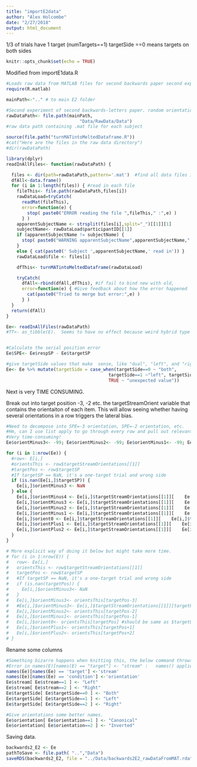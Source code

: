 ```yaml
---
title: "importE2data"
author: "Alex Holcombe"
date: "2/27/2018"
output: html_document
---
```


1/3 of trials have 1 target (numTargets==1)
targetSide ==0  means targets on both sides 

```r
knitr::opts_chunk$set(echo = TRUE)
```

Modified from importE1data.R

```r

#Loads raw data from MATLAB files for second backwards paper second experiment
require(R.matlab)

mainPath<-".." # to main E2 folder

#Second experiment of second backwards-letters paper. random orientation each frame.
rawDataPath<- file.path(mainPath,
                            "Data/RawData/Data")
#raw data path containing .mat file for each subject

source(file.path("turnMATintoMeltedDataframe.R"))
#cat("Here are the files in the raw data directory")
#dir(rawDataPath)
```

```r
library(dplyr)
readInAllFiles<- function(rawDataPath) {

  files <- dir(path=rawDataPath,pattern='.mat')  #find all data files in this directory
  dfAll<-data.frame()
  for (i in 1:length(files)) { #read in each file
    fileThis<- file.path(rawDataPath,files[i])
    rawDataLoad=tryCatch(
      readMat(fileThis),
      error=function(e) {
        stop( paste0("ERROR reading the file ",fileThis," :",e) )
      } )
    apparentSubjectName <- strsplit(files[i],split="_")[[1]][1]
    subjectName<- rawDataLoad$participantID[[1]]
    if (apparentSubjectName != subjectName) {
      stop( paste0("WARNING apparentSubjectName",apparentSubjectName," from filename does not match subjectName in data structure",subjectName) )
    }
    else { cat(paste0(' Subject ',apparentSubjectName,' read in')) }
    rawDataLoad$file <- files[i]

    dfThis<- turnMATintoMeltedDataframe(rawDataLoad)

    tryCatch(
      dfAll<-rbind(dfAll,dfThis), #if fail to bind new with old,
      error=function(e) { #Give feedback about how the error happened
        cat(paste0("Tried to merge but error:",e) )
      } )
  }
  return(dfAll)
}
```

```r

Ee<- readInAllFiles(rawDataPath)
#TT<- as_tibble(E).  Seems to have no effect because weird hybrid type


#Calculate the serial position error
Ee$SPE<- Ee$respSP - Ee$targetSP

#give targetSide values that make  sense, like "dual", "left", and "right"
Ee<- Ee %>% mutate(targetSide = case_when(targetSide==0 ~ "both", 
                                       targetSide==1 ~"left", targetSide==2 ~"right",
                                       TRUE ~ "unexpected value"))
```

Next is very TIME CONSUMING.

Break out into target position -3, -2 etc. the targetStreamOrient variable that contains the orientaiton of each item. This will allow seeing whether having several orientations in a row triggers the lateral bias.

```r
#Need to decompose into SPE=-3 orientation, SPE=-2 orientation, etc.
#Hm, can I use list apply to go through every row and pull out relevant bits?
#Very time-consuming!
Ee$orientMinus3<- -99; Ee$orientMinus2<- -99; Ee$orientMinus1<- -99; Ee$orient0<- -99; Ee$orientPlus1<- -99; Ee$orientPlus2<- -99;

for (i in 1:nrow(Ee)) {
  #row<- E[i,]
  #orientsThis <- row$targetStreamOrientations[[1]]
  #targetPos <- row$targetSP
  #If targetSP == NaN, it's a one-target trial and wrong side
  if (is.nan(Ee[i,]$targetSP)) {
    Ee[i,]$orientMinus3 <- NaN
  } else {
    Ee[i,]$orientMinus4 <- Ee[i,]$targetStreamOrientations[[1]][    Ee[i,]$targetSP -4    ]
    Ee[i,]$orientMinus3 <- Ee[i,]$targetStreamOrientations[[1]][    Ee[i,]$targetSP -3    ]
    Ee[i,]$orientMinus2 <- Ee[i,]$targetStreamOrientations[[1]][    Ee[i,]$targetSP -2    ]
    Ee[i,]$orientMinus1 <- Ee[i,]$targetStreamOrientations[[1]][    Ee[i,]$targetSP -1    ]
    Ee[i,]$orient0 <- Ee[i,]$targetStreamOrientations[[1]][    Ee[i,]$targetSP    ]
    Ee[i,]$orientPlus1 <- Ee[i,]$targetStreamOrientations[[1]][    Ee[i,]$targetSP +1    ]
    Ee[i,]$orientPlus2 <- Ee[i,]$targetStreamOrientations[[1]][    Ee[i,]$targetSP +2    ]
  }
}

# More explicit way of doing it below but might take more time.
# for (i in 1:nrow(E)) {
#   row<- Ee[i,]
#   orientsThis <- row$targetStreamOrientations[[1]]
#   targetPos <- row$targetSP
#   #If targetSP == NaN, it's a one-target trial and wrong side
#   if (is.nan(targetPos)) {
#     Ee[i,]$orientMinus3<- NaN
#   }
#   Ee[i,]$orientMinus3<- orientsThis[targetPos-3]
#   #Ee[i,]$orientMinus3<- Ee[i,]$targetStreamOrientations[[1]][targetPos-3]
#   Ee[i,]$orientMinus2<- orientsThis[targetPos-2]
#   Ee[i,]$orientMinus1<- orientsThis[targetPos-1]
#   Ee[i,]$orient0<- orientsThis[targetPos] #should be same as $targetOrient
#   Ee[i,]$orientPlus1<- orientsThis[targetPos+1]
#   Ee[i,]$orientPlus2<- orientsThis[targetPos+2]
# }
```

Rename some columns
```r
#Something bizarre happens when knitting this, the below command throws error. But no problem when running without knitting
#Error in names(E)[names(E) == "target"] <- "stream" :   names() applied to a non-vector
names(Ee)[names(Ee) == 'target'] <-'stream'
names(Ee)[names(Ee) == 'condition'] <-'orientation'
Ee$stream[ Ee$stream==1 ] <- "Left"
Ee$stream[ Ee$stream==2 ] <- "Right"
Ee$targetSide[ Ee$targetSide==0 ] <- "Both"
Ee$targetSide[ Ee$targetSide==1 ] <- "Left"
Ee$targetSide[ Ee$targetSide==2 ] <- "Right"

#Give orientations some better names.
Ee$orientation[ Ee$orientation==1 ] <- "Canonical"
Ee$orientation[ Ee$orientation==2 ] <- "Inverted"
```

Saving data.
```r
backwards2_E2 <- Ee
pathToSave <- file.path( "..","Data")
saveRDS(backwards2_E2, file = "../Data/backwards2E2_rawDataFromMAT.rda", compress="bzip2")
```

